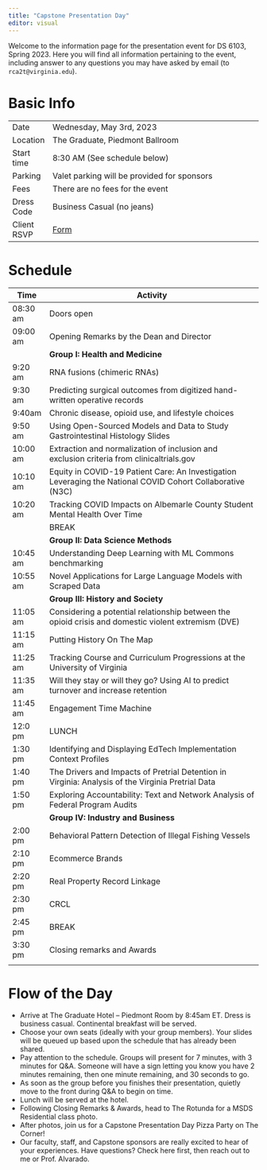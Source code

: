 ```yaml
---
title: "Capstone Presentation Day"
editor: visual
---
```


Welcome to the information page for the presentation event for DS 6103, Spring 2023. Here you will find all information pertaining to the event, including answer to any questions you may have asked by email (to `rca2t@virginia.edu`).

# Basic Info

|             |                                                                        |
|-------------|------------------------------------------------------------------------|
| Date        | Wednesday, May 3rd, 2023
| Location    | The Graduate, Piedmont Ballroom                                        |
| Start time  | 8:30 AM (See schedule below)                                           |
| Parking     | Valet parking will be provided for sponsors                            |
| Fees        | There are no fees for the event                                        |
| Dress Code  | Business Casual (no jeans)                                             |
| Client RSVP | [Form](https://virginia.az1.qualtrics.com/jfe/form/SV_bm83no5ddCIluaW) |

# Schedule {#schedule}

| Time     | Activity                                                                                                   |
|----------|------------------------------------------------------------------------------------------------------------|
| 08:30 am | Doors open                                                                                                 |
| 09:00 am | Opening Remarks by the Dean and Director                                                                   |
|          | **Group I: Health and Medicine**                                                                           |
| 9:20 am  | RNA fusions (chimeric RNAs)                                                                                |
| 9:30 am  | Predicting surgical outcomes from digitized hand-written operative records                                 |
| 9:40am   | Chronic disease, opioid use, and lifestyle choices                                                         |
| 9:50 am  | Using Open-Sourced Models and Data to Study Gastrointestinal Histology Slides                              |
| 10:00 am | Extraction and normalization of inclusion and exclusion criteria from clinicaltrials.gov                   |
| 10:10 am | Equity in COVID-19 Patient Care: An Investigation Leveraging the National COVID Cohort Collaborative (N3C) |
| 10:20 am | Tracking COVID Impacts on Albemarle County Student Mental Health Over Time                                 |
|          | BREAK                                                                                                      |
|          | **Group II: Data Science Methods**                                                                         |
| 10:45 am | Understanding Deep Learning with ML Commons benchmarking                                                   |
| 10:55 am | Novel Applications for Large Language Models with Scraped Data                                             |
|          | **Group III: History and Society**                                                                         |
| 11:05 am | Considering a potential relationship between the opioid crisis and domestic violent extremism (DVE)        |
| 11:15 am | Putting History On The Map                                                                                 |
| 11:25 am | Tracking Course and Curriculum Progressions at the University of Virginia                                  |
| 11:35 am | Will they stay or will they go? Using AI to predict turnover and increase retention                        |
| 11:45 am | Engagement Time Machine                                                                                    |
| 12:0 pm  | LUNCH                                                                                                      |
| 1:30 pm  | Identifying and Displaying EdTech Implementation Context Profiles                                          |
| 1:40 pm  | The Drivers and Impacts of Pretrial Detention in Virginia: Analysis of the Virginia Pretrial Data          |
| 1:50 pm  | Exploring Accountability: Text and Network Analysis of Federal Program Audits                              |
|          | **Group IV: Industry and Business**                                                                        |
| 2:00 pm  | Behavioral Pattern Detection of Illegal Fishing Vessels                                                    |
| 2:10 pm  | Ecommerce Brands                                                                                           |
| 2:20 pm  | Real Property Record Linkage                                                                               |
| 2:30 pm  | CRCL                                                                                                       |
| 2:45 pm  | BREAK                                                                                                      |
| 3:30 pm  | Closing remarks and Awards                                                                                 |
|          |                                                                                                            |

# Flow of the Day
 
- Arrive at The Graduate Hotel – Piedmont Room by 8:45am ET. Dress is business casual. Continental breakfast will be served.
- Choose your own seats (ideally with your group members). Your slides will be queued up based upon the schedule that has already been shared.
- Pay attention to the schedule. Groups will present for 7 minutes, with 3 minutes for Q&A.
Someone will have a sign letting you know you have 2 minutes remaining, then one minute remaining, and 30 seconds to go.
- As soon as the group before you finishes their presentation, quietly move to the front during Q&A to begin on time.
- Lunch will be served at the hotel.
- Following Closing Remarks & Awards, head to The Rotunda for a MSDS Residential class photo.
- After photos, join us for a Capstone Presentation Day Pizza Party on The Corner!
- Our faculty, staff, and Capstone sponsors are really excited to hear of your experiences. Have questions? Check here first, then reach out to me or Prof. Alvarado.

